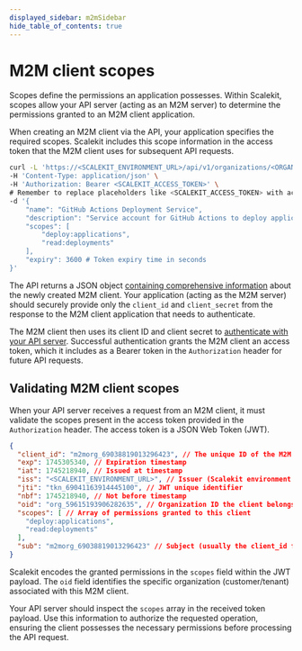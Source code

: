```yaml
---
displayed_sidebar: m2mSidebar
hide_table_of_contents: true
---
```


# M2M client scopes

Scopes define the permissions an application possesses. Within Scalekit, scopes allow your API server (acting as an M2M server) to determine the permissions granted to an M2M client application.

When creating an M2M client via the API, your application specifies the required scopes. Scalekit includes this scope information in the access token that the M2M client uses for subsequent API requests.

<CodeWithHeader title="Register an M2M client with specific scopes">

```sh
curl -L 'https://<SCALEKIT_ENVIRONMENT_URL>/api/v1/organizations/<ORGANIZATION_ID>/clients' \
-H 'Content-Type: application/json' \
-H 'Authorization: Bearer <SCALEKIT_ACCESS_TOKEN>' \
# Remember to replace placeholders like <SCALEKIT_ACCESS_TOKEN> with actual values.
-d '{
    "name": "GitHub Actions Deployment Service",
    "description": "Service account for GitHub Actions to deploy applications to production",
    "scopes": [
        "deploy:applications",
        "read:deployments"
    ],
    "expiry": 3600 # Token expiry time in seconds
}'
```
</CodeWithHeader>

The API returns a JSON object [containing comprehensive information](/m2m/quickstart#register-m2m-client) about the newly created M2M client. Your application (acting as the M2M server) should securely provide only the `client_id` and `client_secret` from the response to the M2M client application that needs to authenticate.

The M2M client then uses its client ID and client secret to [authenticate with your API server](/m2m/api-auth-for-m2m-clients). Successful authentication grants the M2M client an access token, which it includes as a Bearer token in the `Authorization` header for future API requests.

## Validating M2M client scopes

When your API server receives a request from an M2M client, it must validate the scopes present in the access token provided in the `Authorization` header. The access token is a JSON Web Token (JWT).

<CodeWithHeader title="Example Decoded Access Token JWT Payload">

```json
{
  "client_id": "m2morg_69038819013296423", // The unique ID of the M2M client
  "exp": 1745305340, // Expiration timestamp
  "iat": 1745218940, // Issued at timestamp
  "iss": "<SCALEKIT_ENVIRONMENT_URL>", // Issuer (Scalekit environment URL)
  "jti": "tkn_69041163914445100", // JWT unique identifier
  "nbf": 1745218940, // Not before timestamp
  "oid": "org_59615193906282635", // Organization ID the client belongs to
  "scopes": [ // Array of permissions granted to this client
    "deploy:applications",
    "read:deployments"
  ],
  "sub": "m2morg_69038819013296423" // Subject (usually the client_id for M2M)
}
```
</CodeWithHeader>

Scalekit encodes the granted permissions in the `scopes` field within the JWT payload. The `oid` field identifies the specific organization (customer/tenant) associated with this M2M client.

Your API server should inspect the `scopes` array in the received token payload. Use this information to authorize the requested operation, ensuring the client possesses the necessary permissions before processing the API request.